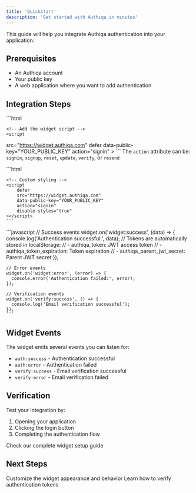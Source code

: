 ```yaml
---
title: 'Quickstart'
description: 'Get started with Authiqa in minutes'
---
```


This guide will help you integrate Authiqa authentication into your application.

## Prerequisites
- An Authiqa account
- Your public key
- A web application where you want to add authentication

## Integration Steps

<Steps>
  <Step title="Add Container and Widget Script">
    ```html
    <!-- Add the container div -->
    <div id="authiqa"></div>

    <!-- Add the widget script -->
    <script 
src="https://widget.authiqa.com"
        defer
        data-public-key="YOUR_PUBLIC_KEY"
        action="signin"
    ></script>
    ```
    The `action` attribute can be: `signin`, `signup`, `reset`, `update`, `verify`, or `resend`
  </Step>


  <Step title="Configure Theme (Optional)">
    ```html
    <!-- Dark theme -->
    <script 
        defer
        src="https://widget.authiqa.com"
        data-public-key="YOUR_PUBLIC_KEY"
        action="signin"
        theme="dark"
    ></script>

    <!-- Custom styling -->
    <script 
        defer
        src="https://widget.authiqa.com"
        data-public-key="YOUR_PUBLIC_KEY"
        action="signin"
        disable-styles="true"
    ></script>
    ```
  </Step>

  <Step title="Handle Authentication Events">
    ```javascript
    // Success events
    widget.on('widget:success', (data) => {
      console.log('Authentication successful:', data);
      // Tokens are automatically stored in localStorage:
      // - authiqa_token: JWT access token
      // - authiqa_token_expiration: Token expiration
      // - authiqa_parent_jwt_secret: Parent JWT secret
    });

    // Error events  
    widget.on('widget:error', (error) => {
      console.error('Authentication failed:', error);
    });

    // Verification events
    widget.on('verify:success', () => {
      console.log('Email verification successful');
    });
    ```
  </Step>
</Steps>

## Widget Events

The widget emits several events you can listen for:
- `auth:success` - Authentication successful
- `auth:error` - Authentication failed
- `verify:success` - Email verification successful
- `verify:error` - Email verification failed

## Verification

Test your integration by:
1. Opening your application
2. Clicking the login button
3. Completing the authentication flow

<Card title="Need detailed setup?" icon="wrench" href="/authentication/widget-setup">
  Check our complete widget setup guide
</Card>

## Next Steps

<CardGroup cols={2}>
  <Card
    title="Configure Widget"
    icon="gear"
    href="/authentication/configuration"
  >
    Customize the widget appearance and behavior
  </Card>
  <Card
    title="Verify JWTs"
    icon="shield-check"
    href="/features/security"
  >
    Learn how to verify authentication tokens
  </Card>
</CardGroup>